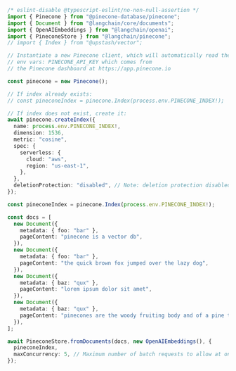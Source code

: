 ```typescript
/* eslint-disable @typescript-eslint/no-non-null-assertion */
import { Pinecone } from "@pinecone-database/pinecone";
import { Document } from "@langchain/core/documents";
import { OpenAIEmbeddings } from "@langchain/openai";
import { PineconeStore } from "@langchain/pinecone";
// import { Index } from "@upstash/vector";

// Instantiate a new Pinecone client, which will automatically read the
// env vars: PINECONE_API_KEY which comes from
// the Pinecone dashboard at https://app.pinecone.io

const pinecone = new Pinecone();

// If index already exists:
// const pineconeIndex = pinecone.Index(process.env.PINECONE_INDEX!);

// If index does not exist, create it:
await pinecone.createIndex({
  name: process.env.PINECONE_INDEX!,
  dimension: 1536,
  metric: "cosine",
  spec: {
    serverless: {
      cloud: "aws",
      region: "us-east-1",
    },
  },
  deletionProtection: "disabled", // Note: deletion protection disabled https://docs.pinecone.io/guides/indexes/prevent-index-deletion#disable-deletion-protection
});

const pineconeIndex = pinecone.Index(process.env.PINECONE_INDEX!);

const docs = [
  new Document({
    metadata: { foo: "bar" },
    pageContent: "pinecone is a vector db",
  }),
  new Document({
    metadata: { foo: "bar" },
    pageContent: "the quick brown fox jumped over the lazy dog",
  }),
  new Document({
    metadata: { baz: "qux" },
    pageContent: "lorem ipsum dolor sit amet",
  }),
  new Document({
    metadata: { baz: "qux" },
    pageContent: "pinecones are the woody fruiting body and of a pine tree",
  }),
];

await PineconeStore.fromDocuments(docs, new OpenAIEmbeddings(), {
  pineconeIndex,
  maxConcurrency: 5, // Maximum number of batch requests to allow at once. Each batch is 1000 vectors.
});
```